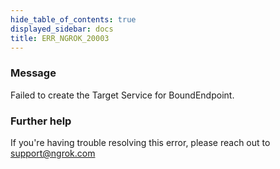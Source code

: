 ```yaml
---
hide_table_of_contents: true
displayed_sidebar: docs
title: ERR_NGROK_20003
---
```




### Message

Failed to create the Target Service for BoundEndpoint.

<ErrorDetails error="err_ngrok_20003" />

### Further help

If you're having trouble resolving this error, please reach out to [support@ngrok.com](mailto:support@ngrok.com?subject=Help%20with%20ERR_NGROK_20003)
